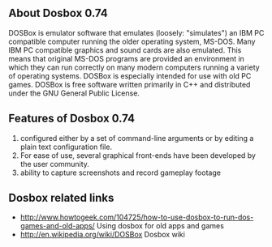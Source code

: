 ==About Dosbox 0.74==
DOSBox is emulator software that emulates (loosely: "simulates") an IBM PC compatible computer running the older operating system, MS-DOS. Many IBM PC compatible graphics and sound cards are also emulated. This means that original MS-DOS programs are provided an environment in which they can run correctly on many modern computers running a variety of operating systems. DOSBox is especially intended for use with old PC games. DOSBox is free software written primarily in C++ and distributed under the GNU General Public License.
{{images/dosbox.png}}
==Features of Dosbox 0.74==
# configured either by a set of command-line arguments or by editing a plain text configuration file.
# For ease of use, several graphical front-ends have been developed by the user community.
# ability to capture screenshots and record gameplay footage
==Dosbox related links==
* [[http://www.howtogeek.com/104725/how-to-use-dosbox-to-run-dos-games-and-old-apps/]] Using dosbox for old apps and games
* [[http://en.wikipedia.org/wiki/DOSBox]] Dosbox wiki

